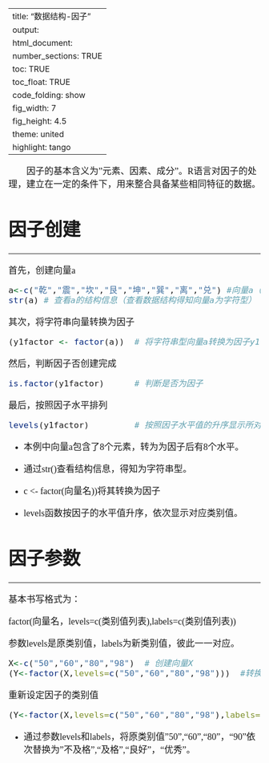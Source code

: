 
---
title: "数据结构-因子"
output: 
  html_document:
    number_sections: TRUE
    toc: TRUE
    toc_float: TRUE
    code_folding: show
    fig_width: 7
    fig_height: 4.5
    theme: united
    highlight: tango
---
<font size=4 face="微软雅黑">

&emsp;&emsp;因子的基本含义为"元素、因素、成分"。R语言对因子的处理，建立在一定的条件下，用来整合具备某些相同特征的数据。

# 因子创建
***
首先，创建向量a

```r
a<-c("乾","震","坎","艮","坤","巽","离","兑") #向量a（创建包含8个元素的字符串）
str(a) # 查看a的结构信息（查看数据结构得知向量a为字符型）
```

其次，将字符串向量转换为因子
```r
(y1factor <- factor(a))  # 将字符串型向量a转换为因子y1factor并显示
```

然后，判断因子否创建完成
```r
is.factor(y1factor)      # 判断是否为因子
```

最后，按照因子水平排列
```r
levels(y1factor)         # 按照因子水平值的升序显示所对应的类别值
```

* 本例中向量a包含了8个元素，转为为因子后有8个水平。

* 通过str()查看结构信息，得知为字符串型。

* c <- factor(向量名))将其转换为因子

* levels函数按因子的水平值升序，依次显示对应类别值。

# 因子参数
*** 
基本书写格式为：

factor(向量名，levels=c(类别值列表),labels=c(类别值列表))

参数levels是原类别值，labels为新类别值，彼此一一对应。
```r
X<-c("50","60","80","98")  # 创建向量X
(Y<-factor(X,levels=c("50","60","80","98")))  #转换为因子 
```
重新设定因子的类别值
```r
(Y<-factor(X,levels=c("50","60","80","98"),labels=c("不及格","及格","良好","优秀")))# 重设类别值
```
* 通过参数levels和labels，将原类别值"50","60","80"，“90”依次替换为"不及格","及格",“良好”，“优秀”。